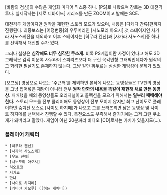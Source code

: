 [바람의 검심]의 수많은 게임화 미디어 믹스중 하나. [PS]로 나왔으며 장르는 3D 대전격투다. 실제작사는 [제로 디바이드] 시리즈를 만든 ZOOM이고 발매는 SCE.

대전격투 게임이지만 원작을 재현한 스토리 모드가 있으며, 내용은 [다케다 간류]편까지 진행된다. 최종보스는 [어정번중]의 우두머리인 [시노모리 아오시].첫 스테이지인 사가라 사노스케전을 제외하고 이후 스테이지는 [히무라 켄신]과 [사가라 사노스케]중 하나를 선택해서 대전할 수가 있다.

그러나 실상은 '''심각해도 너무 심각한 쿠소게.''' 비록 PS게임이란 사정이 있다고 해도 3D 그래픽은 검객 이문록 사무라이 스피리츠보다 더 구린 목각인형 그래픽인데다가 원작의 그 화려한 필살기도 존재하지 않는다. 그냥 칼만 휘두르는 심심한 게임성이 문제가 있었다.

[오프닝] 영상으로 나오는 '주근깨'를 제외하면 본작에 나오는 동영상들은 TV판의 영상을 그냥 집어넣은 재탕이 아니라 전부 '''원작 만화의 내용을 똑같이 재현해 새로 만든 동영상'''. 패배했을 때의 동영상들도 오리지널이고 콜렉션을 모으기 위해서는 '''일부러 패배해야 한다.''' 스토리 모드를 전부 클리어해도 동영상이 전부 모이지 않지만 최고 난이도로 플레이하면 숨겨진 보스로 [사이토 하지메]가 나오고 그를 쓰러뜨리면 남은 동영상 및 사이토 하지메를 선택해서 진행할 수 있다. 특전요소도 부족해서 즐기기에는 그저 그런 쿠소게가 돼버리고 말았다. 게임이 아닌 20분짜리 비디오 [CD]로서는 가치가 있을지도(...).

=== 플레이어 캐릭터 ===
 * [히무라 켄신]
 * [사가라 사노스케]
 * [우도 진에]
 * [시노모리 아오시]
 * 히오토코
 * 시키죠
 * 한냐
 * [사이토 하지메]
 * [카미야 카오루] ([히든 캐릭터])

